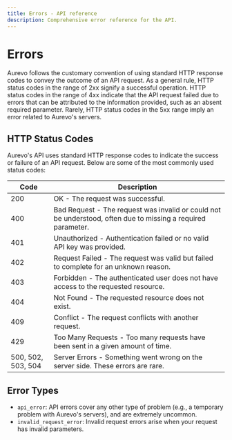 ```yaml
---
title: Errors - API reference
description: Comprehensive error reference for the API.
---
```


# Errors

Aurevo follows the customary convention of using standard HTTP response codes to convey the outcome of an API request. As a general rule, HTTP status codes in the range of 2xx signify a successful operation. HTTP status codes in the range of 4xx indicate that the API request failed due to errors that can be attributed to the information provided, such as an absent required parameter. Rarely, HTTP status codes in the 5xx range imply an error related to Aurevo's servers.

## HTTP Status Codes
Aurevo's API uses standard HTTP response codes to indicate the success or failure of an API request. Below are some of the most commonly used status codes:

| Code | Description |
| ---- | ----------- |
| 200  | OK - The request was successful. |
| 400  | Bad Request - The request was invalid or could not be understood, often due to missing a required parameter. |
| 401  | Unauthorized - Authentication failed or no valid API key was provided. |
| 402  | Request Failed - The request was valid but failed to complete for an unknown reason. |
| 403  | Forbidden - The authenticated user does not have access to the requested resource. |
| 404  | Not Found - The requested resource does not exist. |
| 409  | Conflict - The request conflicts with another request. |
| 429  | Too Many Requests - Too many requests have been sent in a given amount of time. |
| 500, 502, 503, 504  | Server Errors - Something went wrong on the server side. These errors are rare. |

## Error Types
- `api_error`: API errors cover any other type of problem (e.g., a temporary problem with Aurevo's servers), and are extremely uncommon.
- `invalid_request_error`: Invalid request errors arise when your request has invalid parameters.
